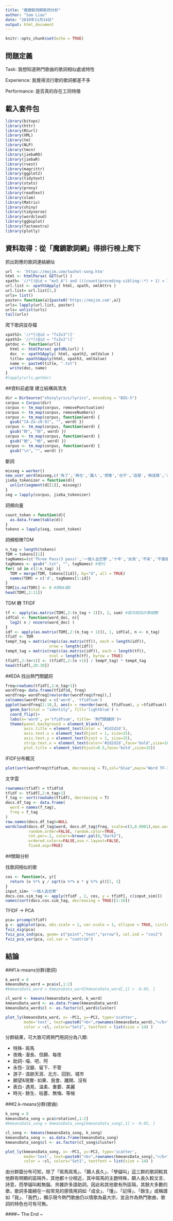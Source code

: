 ```yaml
---
title: "魔鏡歌詞網歌詞分析"
author: "Sam Liao"
date: "2018年11月14日"
output: html_document
---
```


```r
knitr::opts_chunk$set(echo = TRUE)
```
## 問題定義
Task: 我想知道熱門歌曲的歌詞相似處或特性

Experience: 我覺得流行歌的歌詞都差不多

Performance: 是否真的存在工同特徵

## 載入套件包
```r
library(bitops)
library(httr)
library(RCurl)
library(XML)
library(tm)
library(NLP)
library(tmcn)
library(jiebaRD)
library(jiebaR)
library(rvest)
library(magrittr)
library(ggplot2)
library(tidytext)
library(stats)
library(proxy)
library(readtext)
library(slam)
library(Matrix)
library(shiny)
library(tidyverse)
library(wordcloud)
library(ggbiplot)
library(factoextra)
library(plotly)
```

## 資料取得：從「魔鏡歌詞網」得排行榜上爬下

抓出對應的歌詞連結網址
```r
url  <- 'https://mojim.com/twzhot-song.htm'
html <- htmlParse( GET(url) )
xpath= '//*[(@id = "mx5_A") and (((count(preceding-sibling::*) + 1) = 1) and parent::*)]//a[(((count(preceding-sibling::*) + 1) = 1) and parent::*)]'
url.list <- xpathSApply( html, xpath, xmlAttrs )
url.list= url.list[1,]
urls= list()
paster= function(a){paste0('https://mojim.com',a)}
urls= lapply(url.list, paster)
urls= unlist(urls)
tail(urls)
```

爬下歌詞並存檔
```r
xpath2= '//*[(@id = "fsZx3")]'
xpath3= '//*[(@id = "fsZx2")]'
getdoc <- function(url){
  html <- htmlParse( getURL(url) )
  doc  <- xpathSApply( html, xpath2, xmlValue )
  title= xpathSApply(html, xpath3, xmlValue)
  name <- paste0(title, ".txt")
  write(doc, name)
}
#lapply(urls,getdoc)
```

##資料前處理
建立結構與清洗
```r
dir = DirSource("shinylyrics/lyrics", encoding = "BIG-5")
corpus = Corpus(dir)
corpus <- tm_map(corpus, removePunctuation)
corpus <- tm_map(corpus, removeNumbers)
corpus <- tm_map(corpus, function(word) {
  gsub("[A-Za-z0-9]", "", word) })
corpus <- tm_map(corpus, function(word) {
  gsub("妳", "你", word) })
corpus <- tm_map(corpus, function(word) {
  gsub("她", "他", word) })
corpus <- tm_map(corpus, function(word) {
  gsub("\n", "", word) })
```

斷詞
```r
mixseg = worker()
new_user_word(mixseg,c('為了','再也','讓人','想像','也不','這是','再這樣','為人','人為'))
jieba_tokenizer = function(d){
  unlist(segment(d[[1]], mixseg))
}
seg = lapply(corpus, jieba_tokenizer)
```

詞頻向量
```r
count_token = function(d){
  as.data.frame(table(d))
}
tokens = lapply(seg, count_token)
```

詞頻矩陣TDM
```r
n_tag = length(tokens)
TDM = tokens[[1]]
tagNames=(c('Three Pass(3 pass)','一個人去巴黎','十年','女孩','不染','不僅僅是喜歡','天后','王牌冤家(& ice)','他不懂','以後別做朋友','平凡之路','末班車(Last Train)','目不轉睛','再見煙火','如果雨之後','年少有為','成全','有何不可','但願人長久','你好不好','你要的全拿走','你還要我怎樣','告白氣球','我以為','我在呢','我好想好想你','我們','我們不一樣','戒菸','那些年','那些你很冒險的夢','往後餘生','朋友','南山南','屋頂','星球墜落','洋蔥','修煉愛情','剛好遇見你','浪費','消愁','烏雲中','紙短情長','帶你去旅行','情非得已','涼涼(& 張碧晨)','畢竟深愛過','紳士','雪落下的聲音','魚仔','幾分之幾','斑馬斑馬','最笨的人是我','童話','等你下課 (& 楊瑞代)','答案','想你的夜','愛我別走','愛要怎麼說出口','愛過你這件事','煙火裡的塵埃','落葉歸根','像我這樣的人','漂向北方(& 王力宏)','漂向北方','演員','說謊(FAIRY TALE)','稻香','醉赤壁','學貓叫(& 小潘潘)','擁抱你離去','獨家記憶','輸了你 贏了世界又如何','謝謝妳愛我','離人愁','寶貝兒','讓我留在你身邊'))
tagNames <- gsub(".txt", "", tagNames) #取代
for( id in c(2:n_tag) ){
  TDM = merge(TDM, tokens[[id]], by="d", all = TRUE)
  names(TDM) = c('d', tagNames[1:id])
}
TDM[is.na(TDM)] <- 0 #將NA填0
head(TDM[,2:11])
```

TDM 轉 TFIDF
```r
tf <- apply(as.matrix(TDM[,2:(n_tag + 1)]), 2, sum) #直向相加計算總數
idfCal <- function(word_doc, n){ 
  log2( n / nnzero(word_doc) ) 
}
idf <- apply(as.matrix(TDM[,2:(n_tag + 1)]), 1, idfCal, n <- n_tag)
tfidf <- TDM
tempY_tag = matrix(rep(c(as.matrix(tf)), each = length(idf)), 
                   nrow = length(idf))
tempX_tag = matrix(rep(c(as.matrix(idf)), each = length(tf)), 
                   ncol = length(tf), byrow = TRUE)
tfidf[,2:(n+1)] <- (tfidf[,2:(n +1)] / tempY_tag) * tempX_tag
head(tfidf[,20:30])
```

##EDA
找出熱門關鍵詞
```r
freq=rowSums(tfidf[,2:n_tag+1])
wordfreq= data.frame(tfidf$d, freq)
wordfreq= wordfreq[rev(order(wordfreq$freq)),]
colnames(wordfreq) = c('word', 'tfidfsum')
ggplot(wordfreq[1:10,], aes(x = reorder(word, tfidfsum), y =tfidfsum)) + 
  geom_bar(stat = "identity", fill='lightblue') + 
  coord_flip()+
  labs(x='word', y='tfidfsum', title= '熱門關鍵詞')+
  theme(panel.background = element_blank(),
        axis.title = element_text(color = '#2d2d2d'),
        axis.text.x = element_text(hjust = 1, size=15),
        axis.text.y = element_text(hjust = 1, size=15),
        strip.text.x = element_text(color='#2d2d2d',face='bold',size=10),
        plot.title = element_text(hjust=0.5,face='bold',size=15))
```

IFIDF分布概況
```r
plot(sort(wordfreq$tfidfsum, decreasing = T),col="blue",main="Word TF-IDF frequencies", xlab="TF-IDF-based rank", ylab = "TF-IDF")
```

文字雲
```r
rownames(tfidf) = tfidf$d
tfidf <- tfidf[,2:n_tag+1]
f_tag <- sort(rowSums(tfidf), decreasing = T)
docs.df_tag <- data.frame(
  word = names(f_tag),
  freq = f_tag
)
row.names(docs.df_tag)=NULL
wordcloud(docs.df_tag$word, docs.df_tag$freq, scale=c(3,0.0001),max.words=50,
          random.order=FALSE, random.color=TRUE, 
          rot.per=.1, colors=brewer.pal(8,"Dark2"),
          ordered.colors=FALSE,use.r.layout=FALSE,
          fixed.asp=TRUE)
```

##關聯分析

找歌詞相似的歌
```r
cos <- function(x, y){
  return (x %*% y / sqrt(x %*% x * y %*% y))[1, 1]
}
input_sim= '一個人去巴黎'
docs.cos.sim_tag <- apply(tfidf , 2, cos, y = tfidf[, c(input_sim)])
names(sort(docs.cos.sim_tag, decreasing = TRUE)[1:10])

```


TFIDF -> PCA
```r
pca= prcomp(tfidf)
g <- ggbiplot(pca, obs.scale = 1, var.scale = 1, ellipse = TRUE, circle = TRUE)
fviz_eig(pca)
fviz_pca_ind(pca, geom= c("point","text","arrow"), col.ind = "cos2")
fviz_pca_var(pca, col.var = "contrib")
```

## 結論
###1.k-means分群(歌詞)
```r
k_word = 8
kmeansData_word = pca$x[,1:2]
#kmeansData_word = kmeansData_word[kmeansData_word[,1] > -0.05, ]

cl_word <- kmeans(kmeansData_word, k_word)
kmeansData_word <- as.data.frame(kmeansData_word) 
kmeansData_word$cl <- as.factor(cl_word$cluster)

plot_ly(kmeansData_word, x= ~PC1, y=~PC2, type='scatter',
        mode='text', text=paste0("<b>",rownames(kmeansData_word),"</b>"), 
        color = ~cl, colors="Set1", textfont = list(size = 14) )
```
分群結果，可大致可將熱門用詞分為八類:

+ 特殊- 斑馬
+ 夜晚- 漫長、但願、每夜
+ 助詞- 喵、吧、阿
+ 永恆- 沒變、留下、不管
+ 游子- 浪跡天涯、北方、回到、城市
+ 願望&現實- 如果、我會、離開、沒有
+ 表白- 遇見、溫柔、重要、美麗
+ 時光- 餘生、枯萎、無悔、等候

###2.k-means分群(歌曲)
```r
k_song = 8
kmeansData_song = pca$rotation[,1:2]
#kmeansData_song = kmeansData_song[kmeansData_song[,1] > -0.05, ]

cl_song <- kmeans(kmeansData_song, k_song)
kmeansData_song <- as.data.frame(kmeansData_song) 
kmeansData_song$cl <- as.factor(cl_song$cluster)

plot_ly(kmeansData_song, x= ~PC1, y=~PC2, type='scatter',
        mode='text', text=paste0("<b>",rownames(kmeansData_song),"</b>"), 
        color = ~cl, colors="Set1", textfont = list(size = 14) )
```
  由分群圖分布可知，除了「斑馬斑馬」、「願人長久」、「學貓叫」這三群的歌詞較其他群有明顯的區隔外，其他都十分相近，其中斑馬的主題特殊，願人長久較文言、詩意，而學貓叫較無腦、夾雜許多語助詞，因此和其他歌有所區隔，其餘大多數的歌，歌詞多圍繞在一般常見的感情用詞如「成全」、「懂」、「記得」、「餘生」或稱謂如「我」、「我們」，顯示現今熱門歌曲仍以情歌為最大宗，並且作為熱門歌曲，歌詞的特色也可有可無。




####~ The End ~

